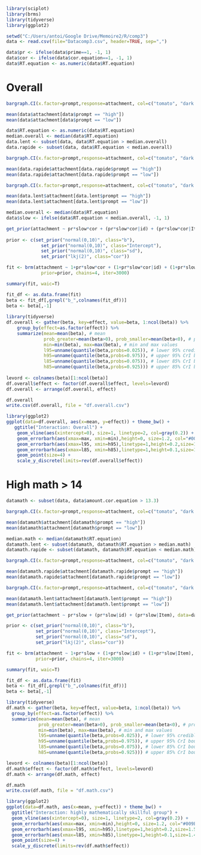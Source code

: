 
```{r, warning=FALSE}
library(sciplot)
library(brms)
library(tidyverse)
library(ggplot2)
```

```{r}
setwd("C:/Users/antoi/Google Drive/Memoire2/R/comp3")
data <- read.csv(file="Datacomp3.csv", header=TRUE, sep=",")
```

```{r}
data$pr <- ifelse(data$prime==1, -1, 1)
data$cor <- ifelse(data$cor.equation==1, -1, 1)
data$RT.equation <- as.numeric(data$RT.equation)
```


Overall
=================


```{r}
bargraph.CI(x.factor=prompt,response=attachment, col=c("tomato", "dark blue"), xlab="Prime (Overall), 3",ylab="NP1 Attachment %",legend=TRUE,  x.leg=3,y.leg=0.8 , cex.leg=1.3, cex.names=1, cex.lab = 1.5, ylim = c(0,1), data=data)
```



```{r}
mean(data$attachment[data$prompt == "high"])
mean(data$attachment[data$prompt == "low"])
```

```{r}
data$RT.equation <- as.numeric(data$RT.equation)
median.overall <- median(data$RT.equation)
data.lent <- subset(data, data$RT.equation > median.overall)
data.rapide <- subset(data, data$RT.equation < median.overall)
```

```{r}
bargraph.CI(x.factor=prompt,response=attachment, col=c("tomato", "dark blue"), xlab="Prime (Overall, fast equation), 3",ylab="NP1 Attachment %",legend=TRUE,  x.leg=3,y.leg=0.8 , cex.leg=1.3, cex.names=1, cex.lab = 1.5, ylim = c(0,1), data=data.rapide)
```

```{r}
mean(data.rapide$attachment[data.rapide$prompt == "high"])
mean(data.rapide$attachment[data.rapide$prompt == "low"])
```

```{r}
bargraph.CI(x.factor=prompt,response=attachment, col=c("tomato", "dark blue"), xlab="Prime (Overall, slow equation), 3",ylab="NP1 Attachment %",legend=TRUE,  x.leg=3,y.leg=0.8 , cex.leg=1.3, cex.names=1, cex.lab = 1.5, ylim = c(0,1), data=data.lent)
```

```{r}
mean(data.lent$attachment[data.lent$prompt == "high"])
mean(data.lent$attachment[data.lent$prompt == "low"])
```

```{r}
median.overall <- median(data$RT.equation)
data$slow <- ifelse(data$RT.equation < median.overall, -1, 1)
```

```{r}
get_prior(attachment ~ pr*slow*cor + (pr*slow*cor|id) + (pr*slow*cor|Item), data=data, family=bernoulli)
  
prior <- c(set_prior("normal(0,10)", class="b"),
             set_prior("normal(0,10)", class="Intercept"),
             set_prior("normal(0,10)", class="sd"),
             set_prior("lkj(2)", class="cor"))
```

```{r}
fit <- brm(attachment ~ 1+pr*slow*cor + (1+pr*slow*cor|id) + (1+pr*slow*cor|Item), data=data, family=bernoulli, 
             prior=prior, chains=4, iter=3000)
```

```{r}
summary(fit, waic=T)
```

```{r}
fit_df <- as.data.frame(fit)
beta <- fit_df[,grepl("b_",colnames(fit_df))]
beta <- beta[,-1]
  
library(tidyverse)
df.overall <- gather(beta, key=effect, value=beta, 1:ncol(beta)) %>%
    group_by(effect=as.factor(effect)) %>% 
    summarize(mean=mean(beta), # mean
              prob_greater=mean(beta>0), prob_smaller=mean(beta<0), # probability greater / smaller than zero
              min=min(beta), max=max(beta), # min and max values
              l95=unname(quantile(beta,probs=0.025)), # lower 95% credible intervals boundary
              h95=unname(quantile(beta,probs=0.975)), # upper 95% CrI boundary
              l85=unname(quantile(beta,probs=0.075)), # lower 85% CrI boundary
              h85=unname(quantile(beta,probs=0.925))) # upper 85% CrI boundary
  
levord <- colnames(beta)[1:ncol(beta)]
df.overall$effect <- factor(df.overall$effect, levels=levord)
df.overall <- arrange(df.overall, effect)
```

```{r}
df.overall
write.csv(df.overall, file = "df.overall.csv")
```

```{r}
library(ggplot2)
ggplot(data=df.overall, aes(x=mean, y=effect)) + theme_bw() +
   ggtitle("Interaction: Overall") +
    geom_vline(aes(xintercept=0), size=1, linetype=2, col=gray(0.2)) + 
    geom_errorbarh(aes(xmax=max, xmin=min),height=0, size=1.2, col="#009E73") +
    geom_errorbarh(aes(xmax=l95, xmin=h95),linetype=1,height=0.2,size=1.5,col="#D55E00") +
    geom_errorbarh(aes(xmax=l85, xmin=h85),linetype=1,height=0.1,size=1.4,col="#56B4E9") +
    geom_point(size=4) + 
    scale_y_discrete(limits=rev(df.overall$effect))
```





High math > 14
=================

```{r}
datamath <- subset(data, data$amount.cor.equation > 13.3)
```


```{r}
bargraph.CI(x.factor=prompt,response=attachment, col=c("tomato", "dark blue"), xlab="Prime (highly mathematically skillful group), 3",ylab="NP1 Attachment %",legend=TRUE,  x.leg=3,y.leg=0.8 , cex.leg=1.3, cex.names=1, cex.lab = 1.5, ylim = c(0,1), data=datamath)
```

```{r}
mean(datamath$attachment[datamath$prompt == "high"])
mean(datamath$attachment[datamath$prompt == "low"])
```

```{r}
median.math <- median(datamath$RT.equation)
datamath.lent <- subset(datamath, datamath$RT.equation > median.math)
datamath.rapide <- subset(datamath, datamath$RT.equation < median.math)
```

```{r}
bargraph.CI(x.factor=prompt,response=attachment, col=c("tomato", "dark blue"), xlab="Prime (highly mathematically skillful group, fast equations), 3",ylab="NP1 Attachment %",legend=TRUE,  x.leg=3,y.leg=0.8 , cex.leg=1.3, cex.names=1, cex.lab = 1.5, ylim = c(0,1), data=datamath.rapide)
```

```{r}
mean(datamath.rapide$attachment[datamath.rapide$prompt == "high"])
mean(datamath.rapide$attachment[datamath.rapide$prompt == "low"])
```

```{r}
bargraph.CI(x.factor=prompt,response=attachment, col=c("tomato", "dark blue"), xlab="Prime (highly mathematically skillful group, slow equation), 3",ylab="NP1 Attachment %",legend=TRUE,  x.leg=3,y.leg=0.8 , cex.leg=1.3, cex.names=1, cex.lab = 1.5, ylim = c(0,1), data=datamath.lent)
```

```{r}
mean(datamath.lent$attachment[datamath.lent$prompt == "high"])
mean(datamath.lent$attachment[datamath.lent$prompt == "low"])
```

```{r}
get_prior(attachment ~ pr*slow + (pr*slow|id) + (pr*slow|Item), data=datamath, family=bernoulli)

prior <- c(set_prior("normal(0,10)", class="b"),
           set_prior("normal(0,10)", class="Intercept"),
           set_prior("normal(0,10)", class="sd"),
           set_prior("lkj(2)", class="cor"))
```

```{r}
fit <- brm(attachment ~ 1+pr*slow + (1+pr*slow|id) + (1+pr*slow|Item), data=datamath, family=bernoulli, 
           prior=prior, chains=4, iter=3000)
```

```{r}
summary(fit, waic=T)
```

```{r}
fit_df <- as.data.frame(fit)
beta <- fit_df[,grepl("b_",colnames(fit_df))]
beta <- beta[,-1]

library(tidyverse)
df.math <- gather(beta, key=effect, value=beta, 1:ncol(beta)) %>%
  group_by(effect=as.factor(effect)) %>% 
  summarize(mean=mean(beta), # mean
            prob_greater=mean(beta>0), prob_smaller=mean(beta<0), # probability greater / smaller than zero
            min=min(beta), max=max(beta), # min and max values
            l95=unname(quantile(beta,probs=0.025)), # lower 95% credible intervals boundary
            h95=unname(quantile(beta,probs=0.975)), # upper 95% CrI boundary
            l85=unname(quantile(beta,probs=0.075)), # lower 85% CrI boundary
            h85=unname(quantile(beta,probs=0.925))) # upper 85% CrI boundary

levord <- colnames(beta)[1:ncol(beta)]
df.math$effect <- factor(df.math$effect, levels=levord)
df.math <- arrange(df.math, effect)
```

```{r}
df.math
write.csv(df.math, file = "df.math.csv")
```

```{r}
library(ggplot2)
ggplot(data=df.math, aes(x=mean, y=effect)) + theme_bw() +
  ggtitle("Interaction: highly mathematically skillful group") +
  geom_vline(aes(xintercept=0), size=1, linetype=2, col=gray(0.2)) + 
  geom_errorbarh(aes(xmax=max, xmin=min),height=0, size=1.2, col="#009E73") +
  geom_errorbarh(aes(xmax=l95, xmin=h95),linetype=1,height=0.2,size=1.5,col="#D55E00") +
  geom_errorbarh(aes(xmax=l85, xmin=h85),linetype=1,height=0.1,size=1.4,col="#56B4E9") +
  geom_point(size=4) + 
  scale_y_discrete(limits=rev(df.math$effect))
```